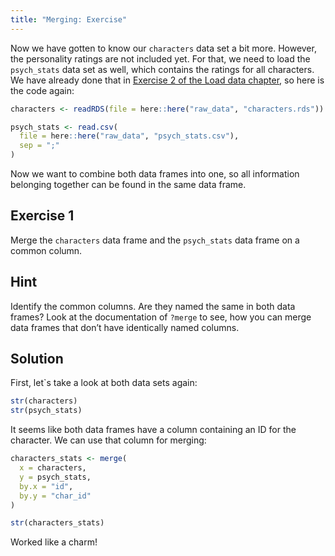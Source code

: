 ```yaml
---
title: "Merging: Exercise"
---
```


Now we have gotten to know our `characters` data set a bit more. However, the personality ratings are not included yet. For that, we need to load the `psych_stats` data set as well, which contains the ratings for all characters. We have already done that in [Exercise 2 of the Load data chapter](https://nickhaf.github.io/r_tutorial/qmd/load_data/load_data_exercise.html#exercies-2), so here is the code again:

::: {.calout-caution icon="false"}
```r
characters <- readRDS(file = here::here("raw_data", "characters.rds"))
```

```r
psych_stats <- read.csv(
  file = here::here("raw_data", "psych_stats.csv"),
  sep = ";"
)
```
:::

Now we want to combine both data frames into one, so all information belonging together can be found in the same data frame.

## Exercise 1

Merge the `characters` data frame and the `psych_stats` data frame on a common column.

::: {.callout-tip collapse="true"}
## Hint

Identify the common columns. Are they named the same in both data frames? Look at the documentation of `?merge` to see, how you can merge data frames that don't have identically named columns.
:::

::: {.callout-caution collapse="true"}
## Solution

First, let\`s take a look at both data sets again:

```r
str(characters)
str(psych_stats)
```

It seems like both data frames have a column containing an ID for the character. We can use that column for merging:

```r
characters_stats <- merge(
  x = characters,
  y = psych_stats,
  by.x = "id", 
  by.y = "char_id"
)

str(characters_stats)
```

Worked like a charm!
:::